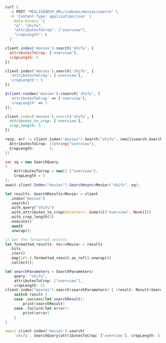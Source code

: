 <CodeGroup>

```bash cURL
curl \
  -X POST 'MEILISEARCH_URL/indexes/movies/search' \
  -H 'Content-Type: application/json' \
  --data-binary '{
    "q": "shifu",
    "attributesToCrop": ["overview"],
    "cropLength": 5
  }'
```

```javascript JS
client.index('movies').search('shifu', {
  attributesToCrop: ['overview'],
  cropLength: 5
})
```

```python Python
client.index('movies').search('shifu', {
  'attributesToCrop': ['overview'],
  'cropLength': 5
})
```

```php PHP
$client->index('movies')->search('shifu', [
  'attributesToCrop' => ['overview'],
  'cropLength' => 5
]);
```

```ruby Ruby
client.index('movies').search('shifu', {
  attributes_to_crop: ['overview'],
  crop_length: 5
})
```

```go Go
resp, err := client.Index("movies").Search("shifu", &meilisearch.SearchRequest{
  AttributesToCrop: []string{"overview"},
  CropLength:       5,
})
```

```csharp C#
var sq = new SearchQuery
{
    AttributesToCrop = new[] {"overview"},
    CropLength = 5
};
await client.Index("movies").SearchAsync<Movie>("shifu", sq);
```

```rust Rust
let results: SearchResults<Movie> = client
  .index("movies")
  .search()
  .with_query("shifu")
  .with_attributes_to_crop(Selectors::Some(&[("overview", None)]))
  .with_crop_length(5)
  .execute()
  .await
  .unwrap();

// Get the formatted results
let formatted_results: Vec<&Movie> = results
  .hits
  .iter()
  .map(|r| r.formatted_result.as_ref().unwrap())
  .collect();
```

```swift Swift
let searchParameters = SearchParameters(
    query: "shifu",
    attributesToCrop: ["overview"],
    cropLength: 5)
client.index("movies").search(searchParameters) { (result: Result<Searchable<Movie>, Swift.Error>) in
    switch result {
    case .success(let searchResult):
        print(searchResult)
    case .failure(let error):
        print(error)
    }
}
```

```dart Dart
await client.index('movies').search(
    'shifu', SearchQuery(attributesToCrop: ['overview'], cropLength: 5));
```
</CodeGroup>